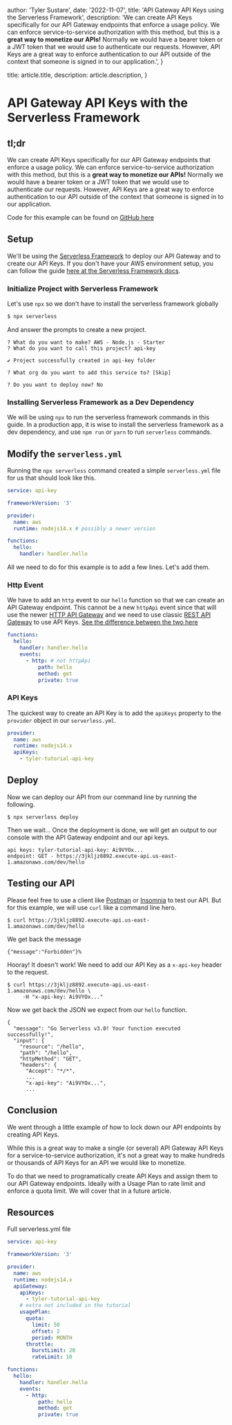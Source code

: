 
  author: 'Tyler Sustare',
  date: '2022-11-07',
  title: 'API Gateway API Keys using the Serverless Framework',
  description:
    'We can create API Keys specifically for our API Gateway endpoints that enforce a usage policy.  We can enforce service-to-service authorization with this method, but this is a **great way to monetize our APIs!** Normally we would have a bearer token or a JWT token that we would use to authenticate our requests.  However, API Keys are a great way to enforce authentication to our API outside of the context that someone is signed in to our application.',
}

  title: article.title,
  description: article.description,
}


# API Gateway API Keys with the Serverless Framework

## tl;dr

We can create API Keys specifically for our API Gateway endpoints that enforce a usage policy.
We can enforce service-to-service authorization with this method, but this is a **great way to monetize our APIs!**
Normally we would have a bearer token or a JWT token that we would use to authenticate our requests.
However, API Keys are a great way to enforce authentication to our API outside of the context that someone is signed
in to our application.

Code for this example can be found on [GitHub here](https://github.com/TylerSustare/mysite/tree/main/examples/api-key)

## Setup

We'll be using the [Serverless Framework](https://www.serverless.com/framework) to deploy our API Gateway
and to create our API Keys. If you don't have your AWS environment setup, you can follow the guide
[here at the Serverless Framework docs](https://www.serverless.com/framework/docs/providers/aws/guide/credentials/).

### Initialize Project with Serverless Framework

Let's use `npx` so we don't have to install the serverless framework globally

```bash
$ npx serverless
```

And answer the prompts to create a new project.

```text
? What do you want to make? AWS - Node.js - Starter
? What do you want to call this project? api-key

✔ Project successfully created in api-key folder

? What org do you want to add this service to? [Skip]

? Do you want to deploy now? No
```

### Installing Serverless Framework as a Dev Dependency

We will be using `npx` to run the serverless framework commands in this guide.
In a production app, it is wise to install the serverless framework as a dev dependency,
and use `npm run` or `yarn` to run `serverless` commands.

## Modify the `serverless.yml`

Running the `npx serverless` command created a simple `serverless.yml` file for us that should
look like this.

```yaml
service: api-key

frameworkVersion: '3'

provider:
  name: aws
  runtime: nodejs14.x # possibly a newer version

functions:
  hello:
    handler: handler.hello
```

All we need to do for this example is to add a few lines. Let's add them.

### Http Event

We have to add an `http` event to our `hello` function so that we can create an API Gateway endpoint.
This cannot be a new `httpApi` event since that will use the newer
[HTTP API Gateway](https://docs.aws.amazon.com/apigateway/latest/developerguide/http-api.html)
and we need to use classic [REST API Gateway](https://docs.aws.amazon.com/apigateway/latest/developerguide/apigateway-rest-api.html)
to use API Keys. [See the difference between the two here](https://docs.aws.amazon.com/apigateway/latest/developerguide/http-api-vs-rest.html)

```yaml
functions:
  hello:
    handler: handler.hello
    events:
      - http: # not httpApi
          path: hello
          method: get
          private: true
```

### API Keys

The quickest way to create an API Key is to add the `apiKeys` property to the `provider` object in our `serverless.yml`.

```yaml
provider:
  name: aws
  runtime: nodejs14.x
  apiKeys:
    - tyler-tutorial-api-key
```

## Deploy

Now we can deploy our API from our command line by running the following.

```text
$ npx serverless deploy
```

Then we wait... Once the deployment is done, we will get an output to our console with the API Gateway endpoint
and our api keys.

```text
api keys: tyler-tutorial-api-key: Ai9VYOx...
endpoint: GET - https://3jkljz8892.execute-api.us-east-1.amazonaws.com/dev/hello
```

## Testing our API

Please feel free to use a client like [Postman](https://www.postman.com/) or [Insomnia](https://insomnia.rest/) to test our API.
But for this example, we will use `curl` like a command line hero.

```text
$ curl https://3jkljz8892.execute-api.us-east-1.amazonaws.com/dev/hello
```

We get back the message

```text
{"message":"Forbidden"}%
```

Hooray! It doesn't work! We need to add our API Key as a `x-api-key` header to the request.

```text
$ curl https://3jkljz8892.execute-api.us-east-1.amazonaws.com/dev/hello \
     -H "x-api-key: Ai9VYOx..."
```

Now we get back the JSON we expect from our `hello` function.

```text
{
  "message": "Go Serverless v3.0! Your function executed successfully!",
  "input": {
    "resource": "/hello",
    "path": "/hello",
    "httpMethod": "GET",
    "headers": {
      "Accept": "*/*",
      ...
      "x-api-key": "Ai9VYOx...",
      ...
```

## Conclusion

We went through a little example of how to lock down our API endpoints by creating API Keys.

While this is a great way to make a single (or several) API Gateway API Keys for a service-to-service
authorization, it's not a great way to make hundreds or thousands of API Keys for an API we would
like to monetize.

To do that we need to programatically create API Keys and assign them to our API Gateway endpoints.
Ideally with a Usage Plan to rate limit and enforce a quota limit. We will cover that in a future article.

## Resources

Full serverless.yml file

```yaml
service: api-key

frameworkVersion: '3'

provider:
  name: aws
  runtime: nodejs14.x
  apiGateway:
    apiKeys:
      - tyler-tutorial-api-key
    # extra not included in the tutorial
    usagePlan:
      quota:
        limit: 50
        offset: 2
        period: MONTH
      throttle:
        burstLimit: 20
        rateLimit: 10

functions:
  hello:
    handler: handler.hello
    events:
      - http:
          path: hello
          method: get
          private: true
```
